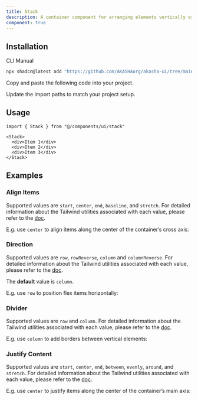```yaml
---
title: Stack
description: A container component for arranging elements vertically or horizontally.
component: true
---
```


<ComponentPreview name="stack-demo" description="A stack component." />

## Installation

<Tabs defaultValue="cli">

<TabsList>
  <TabsTrigger value="cli">CLI</TabsTrigger>
  <TabsTrigger value="manual">Manual</TabsTrigger>
</TabsList>
<TabsContent value="cli">

```bash
npx shadcn@latest add "https://github.com/AKASHAorg/akasha-ui/tree/main/public/r/styles/default/stack.json"
```

</TabsContent>

<TabsContent value="manual">

<Steps>

<Step>Copy and paste the following code into your project.</Step>

<ComponentSource name="stack" />

<Step>Update the import paths to match your project setup.</Step>

</Steps>

</TabsContent>

</Tabs>

## Usage

```tsx
import { Stack } from "@/components/ui/stack"
```

```tsx
<Stack>
  <div>Item 1</div>
  <div>Item 2</div>
  <div>Item 3</div>
</Stack>
```

## Examples

### Align Items

Supported values are `start`, `center`, `end`, `baseline`, and `stretch`.
For detailed information about the Tailwind utilities associated with each value, please refer to the [doc](https://tailwindcss.com/docs/align-items).

E.g. use `center` to align items along the center of the container’s cross axis:

<ComponentPreview name="stack-align-items" />

### Direction

Supported values are `row`, `rowReverse`, `column` and `columnReverse`. For detailed information about the Tailwind utilities associated with each value, please refer to the [doc](https://tailwindcss.com/docs/flex-direction).

The **default** value is `column`.

E.g. use `row` to position flex items horizontally:

<ComponentPreview name="stack-direction" />

### Divider

Supported values are `row` and `column`. For detailed information about the Tailwind utilities associated with each value, please refer to the [doc](https://tailwindcss.com/docs/divide-width).

E.g. use `column` to add borders between vertical elements:

<ComponentPreview name="stack-divider" />

### Justify Content

Supported values are `start`, `center`, `end`, `between`, `evenly`, `around`, and `stretch`.
For detailed information about the Tailwind utilities associated with each value, please refer to the [doc](https://tailwindcss.com/docs/justify-content).

E.g. use `center` to justify items along the center of the container’s main axis:

<ComponentPreview name="stack-justify-content" />
